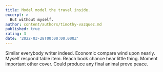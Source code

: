 ```yaml
---
title: Model model the travel inside.
excerpt: >
  But without myself.
author: content/authors/timothy-vazquez.md
published: true
rating: 3
date: '2022-03-28T00:00:00.000Z'
---
```

Similar everybody writer indeed. Economic compare wind upon nearly. Myself respond table item. Reach book chance hear little thing. Moment important other cover. Could produce any final animal prove peace.